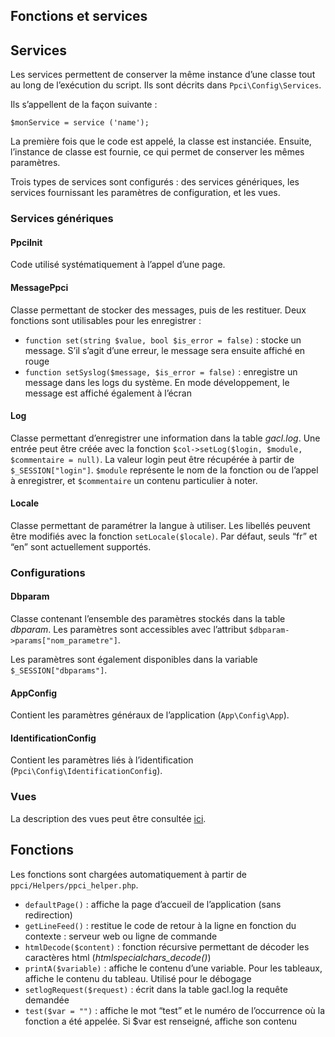 ::: {.content-visible when-profile="french"}

# Fonctions et services

## Services

Les services permettent de conserver la même instance d'une classe tout au long de l'exécution du script. Ils sont décrits dans  `Ppci\Config\Services`.

Ils s'appellent de la façon suivante :

```
$monService = service ('name');
```

La première fois que le code est appelé, la classe est instanciée. Ensuite, l'instance de classe est fournie, ce qui permet de conserver les mêmes paramètres.

Trois types de services sont configurés : des services génériques, les services fournissant les paramètres de configuration, et les vues.

### Services génériques

#### PpciInit

Code utilisé systématiquement à l'appel d'une page.

#### MessagePpci

Classe permettant de stocker des messages, puis de les restituer. Deux fonctions sont utilisables pour les enregistrer :

- `function set(string $value, bool $is_error = false)` : stocke un message. S'il s'agit d'une erreur, le message sera ensuite affiché en rouge
- `function setSyslog($message, $is_error = false)` : enregistre un message dans les logs du système. En mode développement, le message est affiché également à l'écran

#### Log

Classe permettant d'enregistrer une information dans la table *gacl.log*. Une entrée peut être créée avec la fonction `$col->setLog($login, $module, $commentaire = null)`. La valeur login peut être récupérée à partir de `$_SESSION["login"]`. `$module` représente le nom de la fonction ou de l'appel à enregistrer, et `$commentaire` un contenu particulier à noter.

#### Locale

Classe permettant de paramétrer la langue à utiliser. Les libellés peuvent être modifiés avec la fonction `setLocale($locale)`. Par défaut, seuls "fr" et "en" sont actuellement supportés.

### Configurations

#### Dbparam

Classe contenant l'ensemble des paramètres stockés dans la table *dbparam*. Les paramètres sont accessibles avec l'attribut `$dbparam->params["nom_parametre"]`.

Les paramètres sont également disponibles dans la variable `$_SESSION["dbparams"]`.

#### AppConfig

Contient les paramètres généraux de l'application (`App\Config\App`).

#### IdentificationConfig

Contient les paramètres liés à l'identification (`Ppci\Config\IdentificationConfig`).

### Vues

La description des vues peut être consultée [ici](views.qmd).

## Fonctions

Les fonctions sont chargées automatiquement à partir de `ppci/Helpers/ppci_helper.php`.

- `defaultPage()` : affiche la page d'accueil de l'application (sans redirection)
- `getLineFeed()` : restitue le code de retour à la ligne en fonction du contexte : serveur web ou ligne de commande
- `htmlDecode($content)` : fonction récursive permettant de décoder les caractères html (_htmlspecialchars_decode()_)
- `printA($variable)` : affiche le contenu d'une variable. Pour les tableaux, affiche le contenu du tableau. Utilisé pour le débogage
- `setlogRequest($request)` : écrit dans la table gacl.log la requête demandée
- `test($var = "")` : affiche le mot "test" et le numéro de l'occurrence où la fonction a été appelée. Si $var est renseigné, affiche son contenu

:::
